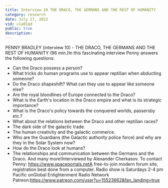 ```yaml
---
title: Interview 10 THE DRACO, THE GERMANS AND THE REST OF HUMANITY
category: research
date: July 17, 2022
vid: v1a01qd
public: true
description:
---
```

PENNY BRADLEY (interview 10) - THE DRACO, THE GERMANS AND THE REST OF HUMANITY (96 min.)In this fascinating interview Penny answers the following questions:
- Can the Draco possess a person?
- What tricks do human programs use to appear reptilian when abducting someone?
- Do the Draco shapeshift? What can they use to appear like someone else?
- Are the royal bloodlines of Europe connected to the Draco?
- What is the Earth's location in the Draco empire and what is its strategic importance?
- What is the Draco's policy towards the conquered worlds, passersby etc.?
- What about the relations between the Draco and other reptilian races?
- The dark side of the galactic trade.
- The human creativity and the galactic commerce.
- Who are the Guardians (the Galactic authority police force) and why are they in the Solar System now?
- How do the Draco look at humans?
- The relationships and communication between the Germans and the Draco.
And many more!Interviewed by Alexander Cherkasov.
To contact Penny:
https://www.spaceportals.net​​​​A free-to-join modern forum site, registration best done from a computer.
Radio show is Saturdays 2-4 pm Pacific onGlobal Enlightenment Radio Network
Patreon:https://www.patreon.com/user?u=15523662&fan_landing=true

